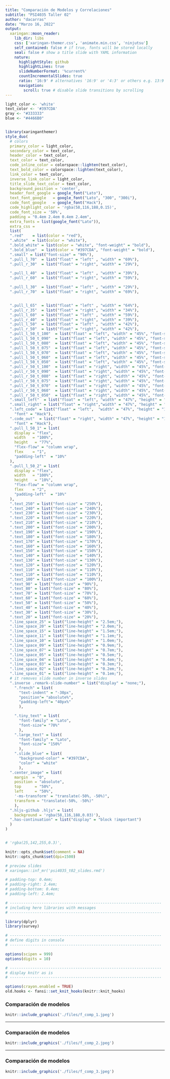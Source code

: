 ```yaml
---
title: "Comparación de Modelos y Correlaciones"
subtitle: "PSI4035 Taller 02"
author: "dacarras"
date: "Marzo 16, 2022"
output:
  xaringan::moon_reader:
    lib_dir: libs
    css: ['xaringan-themer.css', 'animate.min.css', 'ninjutsu']
    self_contained: false # if true, fonts will be stored locally
    seal: false # show a title slide with YAML information
    nature:
      highlightStyle: github
      highlightLines: true
      slideNumberFormat: '%current%'
      countIncrementalSlides: true
      ratio: '16:9' # alternatives '16:9' or '4:3' or others e.g. 13:9
      navigation:
        scroll: true # disable slide transitions by scrolling
---
```




```r

light_color <- 'white'
text_color <- '#397CDA'
gray <- "#333333"
blue <- "#4466B0"


library(xaringanthemer)
style_duo(
  # colors
  primary_color = light_color,
  secondary_color = text_color,
  header_color = text_color,
  text_color = text_color,
  code_inline_color = colorspace::lighten(text_color),
  text_bold_color = colorspace::lighten(text_color),
  link_color = text_color,
  inverse_link_color = light_color,
  title_slide_text_color = text_color,
  background_position = 'center',
  header_font_google = google_font("Lato"),
  text_font_google   = google_font("Lato", "300", "300i"),
  code_font_google   = google_font("Hack"),
  code_highlight_color = 'rgba(58,116,188,0.15)',
  code_font_size = '50%',
  padding = "0.4em 2.4em 0.4em 2.4em",
  extra_fonts = list(google_font("Lato")),
  extra_css = 
  list(
  ".red"    = list(color = "red"),
  ".white"  = list(color = "white"),
  ".bold_white" = list(color = "white", "font-weight" = "bold"),
  ".bold_blue"  = list(color = "#397CDA", "font-weight" = "bold"),
  ".small" = list("font-size" = "90%"),
  ".pull_l_70"  = list("float" = "left" , "width" = "69%"),
  ".pull_r_30"  = list("float" = "right", "width" = "29%"),

  ".pull_l_40"  = list("float" = "left" , "width" = "39%"),
  ".pull_r_60"  = list("float" = "right", "width" = "59%"),

  ".pull_l_30"  = list("float" = "left" , "width" = "29%"),
  ".pull_r_70"  = list("float" = "right", "width" = "69%"),


  ".pull_l_65"  = list("float" = "left" , "width" = "64%"),  
  ".pull_r_35"  = list("float" = "right", "width" = "34%"),
  ".pull_l_60"  = list("float" = "left" , "width" = "59%"),  
  ".pull_r_40"  = list("float" = "right", "width" = "39%"),
  ".pull_l_50"  = list("float" = "left" , "width" = "42%"),
  ".pull_r_50"  = list("float" = "right", "width" = "42%"),
  ".pull_l_50_t_100"  = list("float" = "left", "width" = "45%", "font-size" = "100%"),
  ".pull_l_50_t_090"  = list("float" = "left", "width" = "45%", "font-size" = "90%"),
  ".pull_l_50_t_080"  = list("float" = "left", "width" = "45%", "font-size" = "80%"),
  ".pull_l_50_t_075"  = list("float" = "left", "width" = "45%", "font-size" = "75%"),  
  ".pull_l_50_t_070"  = list("float" = "left", "width" = "45%", "font-size" = "70%"),
  ".pull_l_50_t_060"  = list("float" = "left", "width" = "45%", "font-size" = "60%"),
  ".pull_l_50_t_050"  = list("float" = "left", "width" = "45%", "font-size" = "50%"),
  ".pull_r_50_t_100"  = list("float" = "right", "width" = "45%", "font-size" = "100%"),
  ".pull_r_50_t_090"  = list("float" = "right", "width" = "45%", "font-size" = "90%"),
  ".pull_r_50_t_080"  = list("float" = "right", "width" = "45%", "font-size" = "80%"),
  ".pull_r_50_t_075"  = list("float" = "right", "width" = "45%", "font-size" = "75%"),  
  ".pull_r_50_t_070"  = list("float" = "right", "width" = "45%", "font-size" = "70%"),
  ".pull_r_50_t_060"  = list("float" = "right", "width" = "45%", "font-size" = "60%"),
  ".pull_r_50_t_050"  = list("float" = "right", "width" = "45%", "font-size" = "50%"),
  ".small_left"  = list("float" = "left", "width" = "47%", "height" = "50%", "padding-right" = "2%"),
  ".small_right" = list("float" = "right","width" = "47%", "height" = "50%", "padding-left"  = "2%"),
  ".left_code" = list("float" = "left",  "width" = "47%", "height" = "100%", "padding-right" = "2%",
    "font" = "Hack"),
  ".code_out"  = list("float" = "right", "width" = "47%", "height" = "100%", "padding-left"  = "2%",
    "font" = "Hack"),
  ".pull_l_50_1" = list(
    display = "flex",
    width   = "100%",
    height   = "77%",
    "flex-flow" = "column wrap",
    flex    = "1",
    "padding-left"  = "10%"
  ),
  ".pull_l_50_2" = list(
    display = "flex",
    width   = "100%",
    height   = "10%",
    "flex-flow" = "column wrap",
    flex    = "2",
    "padding-left"  = "10%"
  ),  
  ".text_250" = list("font-size" = "250%"),
  ".text_240" = list("font-size" = "240%"),
  ".text_230" = list("font-size" = "230%"),
  ".text_220" = list("font-size" = "220%"),
  ".text_210" = list("font-size" = "210%"),
  ".text_200" = list("font-size" = "200%"),
  ".text_190" = list("font-size" = "190%"),
  ".text_180" = list("font-size" = "180%"),
  ".text_170" = list("font-size" = "170%"),
  ".text_160" = list("font-size" = "160%"),    
  ".text_150" = list("font-size" = "150%"),
  ".text_140" = list("font-size" = "140%"),  
  ".text_130" = list("font-size" = "130%"),
  ".text_120" = list("font-size" = "120%"),
  ".text_110" = list("font-size" = "110%"),
  ".text_110" = list("font-size" = "110%"),
  ".text_100" = list("font-size" = "100%"),
  ".text_90" = list("font-size" = "90%"),
  ".text_80" = list("font-size" = "80%"),
  ".text_70" = list("font-size" = "70%"),
  ".text_60" = list("font-size" = "60%"),
  ".text_50" = list("font-size" = "50%"),
  ".text_40" = list("font-size" = "40%"),
  ".text_30" = list("font-size" = "30%"),
  ".text_20" = list("font-size" = "20%"),
  ".line_space_25" = list("line-height" = "2.5em;"),
  ".line_space_20" = list("line-height" = "2.0em;"),
  ".line_space_15" = list("line-height" = "1.5em;"),
  ".line_space_11" = list("line-height" = "1.1em;"),
  ".line_space_10" = list("line-height" = "1.0em;"),
  ".line_space_09" = list("line-height" = "0.9em;"),
  ".line_space_07" = list("line-height" = "0.7em;"),
  ".line_space_05" = list("line-height" = "0.5em;"),
  ".line_space_04" = list("line-height" = "0.4em;"),
  ".line_space_03" = list("line-height" = "0.3em;"),
  ".line_space_02" = list("line-height" = "0.2em;"),
  ".line_space_01" = list("line-height" = "0.1em;"),
  # it removes slide number in inverse slides
  ".inverse .remark-slide-number" = list("display" = "none;"),
    ".french" = list(
      "text-indent" = "-30px", 
      "position"= "absolute%",
      "padding-left"= "40px%"
      ),

    ".tiny_text" = list(
      "font-family" = "Lato", 
      "font-size"= "70%"
      ),
    ".large_text" = list(
      "font-family" = "Lato", 
      "font-size"= "150%"
      ),
    ".slide_blue" = list(
      "background-color" = "#397CDA",
      "color" = "white"
      ),
  ".center_image" = list(
    margin  = "0",
    position = "absolute",
    top      = "50%",
    left     = "50%",
    '-ms-transform' = "translate(-50%, -50%)",
    transform = "translate(-50%, -50%)"
    ),
  ".hljs-github .hljs" = list(
    background = 'rgba(58,116,188,0.03)'),
  ".has-continuation" = list("display" = "block !important")
  )
)


# 'rgba(25,142,255,0.3)',

knitr::opts_chunk$set(comment = NA)
knitr::opts_chunk$set(dpi=1500)

# preview slides
# xaringan::inf_mr('psi4035_t02_slides.rmd')

# padding-top: 0.4em;
# padding-right: 2.4em;
# padding-bottom: 0.4em;
# padding-left: 2.4em;

# -------------------------------------------------------------------
# including here libraries with messages
# -------------------------------------------------------------------

library(dplyr)
library(survey)

# -------------------------------------------------------------------
# define digits in console
# -------------------------------------------------------------------

options(scipen = 999)
options(digits = 10)

# -------------------------------------------------------------------
# display knitr as is
# -------------------------------------------------------------------

options(crayon.enabled = TRUE)
old.hooks <- fansi::set_knit_hooks(knitr::knit_hooks)


```


### Comparación de modelos

```r
knitr::include_graphics('./files/f_comp_1.jpeg')
```


---


### Comparación de modelos

```r
knitr::include_graphics('./files/f_comp_2.jpeg')
```

---

### Comparación de modelos

```r
knitr::include_graphics('./files/f_comp_3.jpeg')
```

